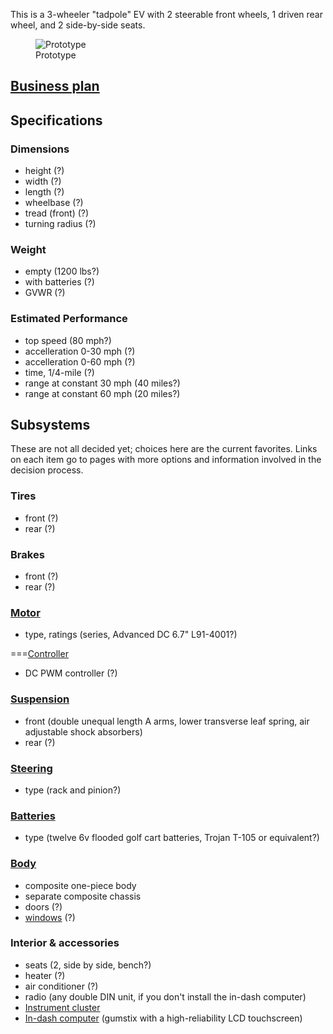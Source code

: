 This is a 3-wheeler "tadpole" EV with 2 steerable front wheels, 1 driven rear wheel, and 2 side-by-side seats.

[[Image:FreedomEV-proto-ph3.jpg|thumb|Prototype]]

==[[Business plan for the Freedom EV|Business plan]]==

==Specifications==

===Dimensions===
*height (?)
*width (?)
*length (?)
*wheelbase (?)
*tread (front) (?)
*turning radius (?)
===Weight===
*empty (1200 lbs?)
*with batteries (?)
*GVWR (?)
===Estimated Performance===
*top speed (80 mph?)
*accelleration 0-30 mph (?)
*accelleration 0-60 mph (?)
*time, 1/4-mile (?)
*range at constant 30 mph (40 miles?)
*range at constant 60 mph (20 miles?)

==Subsystems==
These are not all decided yet; choices here are the current favorites.  Links on each item go to pages with more options and information involved in the decision process.

===Tires===
*front (?)
*rear (?)
===Brakes===
*front (?)
*rear (?)
===[[Motor and controller|Motor]]===
*type, ratings (series, Advanced DC 6.7" L91-4001?)
===[[Motor and controller|Controller]]
*DC PWM controller (?)
===[[FreedomEV Suspension|Suspension]]===
*front (double unequal length A arms, lower transverse leaf spring, air adjustable shock absorbers)
*rear (?)
===[[FreedomEV Steering|Steering]]===
*type (rack and pinion?)
===[[FreedomEV Batteries|Batteries]]===
*type (twelve 6v flooded golf cart batteries, Trojan T-105 or equivalent?)
===[[FreedomEV Body|Body]]===
*composite one-piece body
*separate composite chassis
*doors (?)
*[[FreedomEV Windows|windows]] (?)
===Interior & accessories===
*seats (2, side by side, bench?)
*heater (?)
*air conditioner (?)
*radio (any double DIN unit, if you don't install the in-dash computer)
*[[Instrument cluster]]
*[[In-dash computers and touchscreens|In-dash computer]] (gumstix with a high-reliability LCD touchscreen)